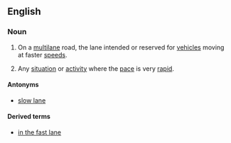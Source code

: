 ==English==

===Noun===
{{en-noun|head=[[fast]] [[lane]]}}

# On a [[multilane]] road, the lane intended or reserved for [[vehicle]]s moving at faster [[speed]]s.
# {{context|figuratively|by extension}} Any [[situation]] or [[activity]] where the [[pace]] is very [[rapid]].

====Antonyms====
* [[slow lane]]

====Derived terms====
* [[in the fast lane]]